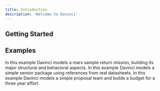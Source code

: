 ```yaml
---
title: Introduction
description: 'Welcome to Davinci'
---
```


## Getting Started


## Examples

<Card title="Mission Architecture" icon="link" href="https://www.celedonsolutions.com/mission-example">
  In this example Davinci models a mars sample return mission, building its major structural and behavioral aspects.
</Card>

<Card title="Sensor Package" icon="link" href="https://www.celedonsolutions.com/sensor-example">
   In this example Davinci models a simple sensor package using references from real datasheets.
</Card>

<Card title="Proposal Team" icon="link" href="https://www.celedonsolutions.com/team-example">
   In this example Davinci models a simple proposal team and builds a budget for a three year effort.
</Card>